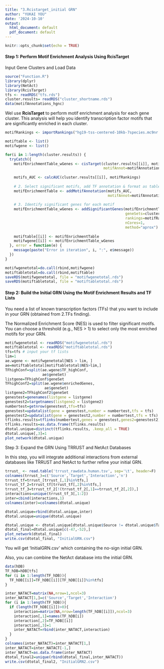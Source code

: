 ```yaml
---
title: "3.Rcistarget_initial GRN"
author: "YUKAI YOU"
date: '2024-10-10'
output:
  html_document: default
  pdf_document: default
---
```


```r
knitr::opts_chunk$set(echo = TRUE)
```

#### Step 1: Perform Motif Enrichment Analysis Using RcisTarget

Input Gene Clusters and Load Data

```r
source("Function.R")
library(dplyr)
library(NetAct)
library(RcisTarget)
tfs <- readRDS("tfs.rds")
cluster.results= readRDS("cluster_shortname.rds")
data(motifAnnotations_hgnc)

```

Wel use **RcisTarget** to perform motif enrichment analysis for each gene cluster. This analysis will help you identify transcription factor motifs that are significantly enriched in each cluster.

```r
motifRankings <- importRankings("hg19-tss-centered-10kb-7species.mc9nr.feather")

motiftable <- list()
motifwgene <- list()

for(i in 1:length(cluster.results)) {
  tryCatch({
    motifEnrichmentTable_wGenes <- cisTarget(cluster.results[[i]], motifRankings,
                                             motifAnnot=motifAnnotations_hgnc)
    
    motifs_AUC <- calcAUC(cluster.results[[i]], motifRankings)
    
    # 2. Select significant motifs, add TF annotation & format as table
    motifEnrichmentTable <- addMotifAnnotation(motifs_AUC, 
                                               motifAnnot=motifAnnotations_hgnc, nesThreshold = 1)
    
    # 3. Identify significant genes for each motif
    motifEnrichmentTable_wGenes <- addSignificantGenes(motifEnrichmentTable, 
                                                       geneSets=cluster.results[[i]],
                                                       rankings=motifRankings, 
                                                       nCores=1,
                                                       method="aprox")
    
    motiftable[[i]] <- motifEnrichmentTable
    motifwgene[[i]] <- motifEnrichmentTable_wGenes
  }, error = function(e) {
    message(paste("Error in iteration", i, ":", e$message))
  })
}

motifwgenetotal=do.call(rbind,motifwgene)
motiftabletotal=do.call(rbind,motiftable)
saveRDS(motifwgenetotal, file = "motifwgenetotal.rds")
saveRDS(motiftabletotal, file = "motiftabletotal.rds")

```

#### Step 2: Build the Initial GRN Using the Motif Enrichment Results and TF Lists

You need a list of known transcription factors (TFs) that you want to include in your GRN (obtained from 2.TFs finding).

The Normalized Enrichment Score (NES) is used to filter significant motifs. You can choose a threshold (e.g., NES \> 1) to select only the most enriched motifs for your GRN.

```r
motifwgenetotal <- readRDS("motifwgenetotal.rds")
motiftabletotal <- readRDS("motiftabletotal.rds")
tfs=tfs # input your tf lists
lim=1
ae.wgene <- motifwgenetotal[NES > lim, ]
ae=motiftabletotal[motiftabletotal$NES>lim,]
TFhighConf=split(ae.wgene$TF_highConf,
                 ae$geneSet)
listgene=TFhighConf$geneSet
TFhighConf2=split(ae.wgene$enrichedGenes,
                  ae$geneSet)
listgene2=TFhighConf2$geneSet
genestest=genenames(listgene = listgene)
genestest2=targetnames(listgene2 = listgene2)
numbertest=getnrow(genestest,tfs=tfs)
genestest=updatalist(gene = genestest,number = numbertest,tfs = tfs)
genestest2=updatalist(gene = genestest2,number = numbertest,tfs = tfs)
tflinks.results=tflinks(numbertest,genes = genestest,genes2=genestest2)
tflinks.results=as.data.frame(tflinks.results)
dtotal.unique=distinct(tflinks.results, .keep_all = TRUE)
dtotal.unique[,3]=1
plot_network(dtotal.unique)
```

Step 3: Expand the GRN Using TRRUST and NetAct Databases

In this step, you will integrate additional interactions from external databases like TRRUST and NetAct to further refine your initial GRN.

```r

trrust_ <- read.table('trrust_rawdata.human.tsv', sep='\t', header=F)
colnames(trrust_)=c('Source','Target','Interaction','n')
trrust_tf=trrust_[trrust_[,1]%in%tfs,]
trrust_tf_2=trrust_tf[trrust_tf[,2]%in%tfs,]  
trrust_tf_3=trrust_tf_2[!(trrust_tf_2[,1]==trrust_tf_2[,2]),]
interactions=unique(trrust_tf_3[,1:2])
inter=cbind(interactions,1)
colnames(inter)=colnames(dtotal.unique)

dtotal.unique=rbind(dtotal.unique,inter)
dtotal.unique=unique(dtotal.unique)

dtotal.unique <- dtotal.unique[dtotal.unique$Source != dtotal.unique$Target, ]
dtotal_final=dtotal.unique[c(-47,-52),]
plot_network(dtotal_final)
write.csv(dtotal_final, "InitialGRN.csv")

```

You will get 'InitialGRN.csv' which containing the no-sign initial GRN.

Also, you can combine the NetAct database into the initial GRN.

```r
data(hDB)
TF_hDB=hDB[tfs]
for (i in 1:length(TF_hDB)){
  TF_hDB[[i]]=TF_hDB[[i]][TF_hDB[[i]]%in%tfs]
}

inter_NATACT=matrix(NA,nrow=1,ncol=3)
inter_NATACT[1,]=c('Source','Target','Interaction')
for (i in 1:length(TF_hDB)){
  if (length(TF_hDB[[i]])>0){
    interaction=matrix(NA,nrow=length(TF_hDB[[i]]),ncol=3)
    interaction[,1]=names(TF_hDB[i])
    interaction[,2]=TF_hDB[[i]]
    interaction[,3]=1
    inter_NATACT=rbind(inter_NATACT,interaction)
  }
}
colnames(inter_NATACT)=inter_NATACT[1,]
inter_NATACT=inter_NATACT[-1,]
inter_NATACT=as.data.frame(inter_NATACT)
dtotal_final2=unique(rbind(dtotal_final,inter_NATACT))
write.csv(dtotal_final2, "InitialGRN2.csv")
```
